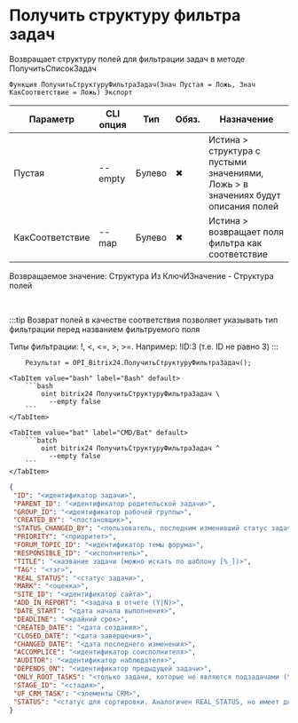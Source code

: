 ﻿---
sidebar_position: 27
---


# Получить структуру фильтра задач
 Возвращает структуру полей для фильтрации задач в методе ПолучитьСписокЗадач



`Функция ПолучитьСтруктуруФильтраЗадач(Знач Пустая = Ложь, Знач КакСоответствие = Ложь) Экспорт`

  | Параметр | CLI опция | Тип | Обяз. | Назначение |
  |-|-|-|-|-|
  | Пустая | --empty | Булево | &#x2716; | Истина > структура с пустыми значениями, Ложь > в значениях будут описания полей |
  | КакСоответствие | --map | Булево | &#x2716; | Истина > возвращает поля фильтра как соответствие |

  
  Возвращаемое значение:   Структура Из КлючИЗначение - Структура полей

<br/>

:::tip
Возврат полей в качестве соответствия позволяет указывать тип фильтрации перед названием фильтруемого поля

 Типы фильтрации: !, &lt;, &lt;=, &gt;, &gt;=. Например: !ID:3 (т.е. ID не равно 3)
:::
<br/>


```bsl title="Пример использования для 1С:Предприятие/OneScript"
    Результат = OPI_Bitrix24.ПолучитьСтруктуруФильтраЗадач();
```
    

 <Tabs>
  
    <TabItem value="bash" label="Bash" default>
        ```bash
            oint bitrix24 ПолучитьСтруктуруФильтраЗадач \
              --empty false
        ```
    </TabItem>
  
    <TabItem value="bat" label="CMD/Bat" default>
        ```batch
            oint bitrix24 ПолучитьСтруктуруФильтраЗадач ^
              --empty false
        ```
    </TabItem>
</Tabs>


```json title="Результат"
{
 "ID": "<идентификатор задачи>",
 "PARENT_ID": "<идентификатор родительской задачи>",
 "GROUP_ID": "<идентификатор рабочей группы>",
 "CREATED_BY": "<постановщик>",
 "STATUS_CHANGED_BY": "<пользователь, последним изменивший статус задачи>",
 "PRIORITY": "<приоритет>",
 "FORUM_TOPIC_ID": "<идентификатор темы форума>",
 "RESPONSIBLE_ID": "<исполнитель>",
 "TITLE": "<название задачи (можно искать по шаблону [%_])>",
 "TAG": "<тэг>",
 "REAL_STATUS": "<статус задачи>",
 "MARK": "<оценка>",
 "SITE_ID": "<идентификатор сайта>",
 "ADD_IN_REPORT": "<задача в отчете (Y|N)>",
 "DATE_START": "<дата начала выполнения>",
 "DEADLINE": "<крайний срок>",
 "CREATED_DATE": "<дата создания>",
 "CLOSED_DATE": "<дата завершения>",
 "CHANGED_DATE": "<дата последнего изменения>",
 "ACCOMPLICE": "<идентификатор соисполнителя>",
 "AUDITOR": "<идентификатор наблюдателя>",
 "DEPENDS_ON": "<идентификатор предыдущей задачи>",
 "ONLY_ROOT_TASKS": "<только задачи, которые не являются подзадачами (Y|N)>",
 "STAGE_ID": "<стадия>",
 "UF_CRM_TASK": "<элементы CRM>",
 "STATUS": "<статус для сортировки. Аналогичен REAL_STATUS, но имеет дополнительно три мета-статуса>"
}
```
